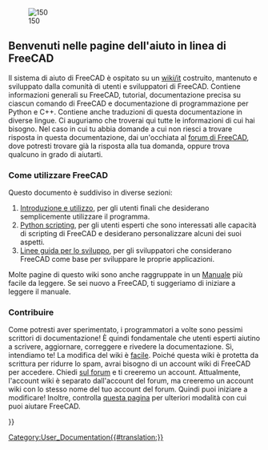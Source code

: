 <languages/>
{{docnav/it
|
|[[About_FreeCAD/it|Informazioni su FreeCAD]]
}}

[[Image:Crystal_Clear_app_tutorials.png|right|150]]

<span id="Welcome_to_the_FreeCAD_on-line_help"></span>
==Benvenuti nelle pagine dell'aiuto in linea di FreeCAD==

Il sistema di aiuto di FreeCAD è ospitato su un [http://wiki.freecad.org wiki/it] costruito, mantenuto e sviluppato dalla comunità di utenti e sviluppatori di FreeCAD. Contiene informazioni generali su FreeCAD, tutorial, documentazione precisa su ciascun comando di FreeCAD e documentazione di programmazione per Python e C++. Contiene anche traduzioni di questa documentazione in diverse lingue. Ci auguriamo che troverai qui tutte le informazioni di cui hai bisogno. Nel caso in cui tu abbia domande a cui non riesci a trovare risposta in questa documentazione, dai un'occhiata al [http://forum.freecadweb.org/index.php forum di FreeCAD], dove potresti trovare già la risposta alla tua domanda, oppure trova qualcuno in grado di aiutarti.

<span id="How_to_use"></span>
=== Come utilizzare FreeCAD ===

Questo documento è suddiviso in diverse sezioni:
# [[User_hub/it|Introduzione e utilizzo]], per gli utenti finali che desiderano semplicemente utilizzare il programma.
# [[Power_users hub/it|Python scripting]], per gli utenti esperti che sono interessati alle capacità di scripting di FreeCAD e desiderano personalizzare alcuni dei suoi aspetti.
# [[Developer_hub/it|Linee guida per lo sviluppo]], per gli sviluppatori che considerano FreeCAD come base per sviluppare le proprie applicazioni.

Molte pagine di questo wiki sono anche raggruppate in un [[Manual/it|Manuale]] più facile da leggere. Se sei nuovo a FreeCAD, ti suggeriamo di iniziare a leggere il manuale.

<span id="Contribute"></span>
=== Contribuire ===

<div class="mw-translate-fuzzy">
Come potresti aver sperimentato, i programmatori a volte sono pessimi scrittori di documentazione! È quindi fondamentale che utenti esperti aiutino a scrivere, aggiornare, correggere e rivedere la documentazione. Sì, intendiamo te! La modifica del wiki è [https://www.mediawiki.org/wiki/Help:Formatting/it facile]. Poiché questa wiki è protetta da scrittura per ridurre lo spam, avrai bisogno di un account wiki di FreeCAD per accedere. Chiedi [https://forum.freecad.org/viewtopic.php?t=6830 sul forum] e ti creeremo un account. Attualmente, l'account wiki è separato dall'account del forum, ma creeremo un account wiki con lo stesso nome del tuo account del forum. Quindi puoi iniziare a modificare! Inoltre, controlla [http://www.freecadweb.org/wiki/index.php?title=Help_FreeCAD/it questa pagina] per ulteriori modalità con cui puoi aiutare FreeCAD.
</div>

{{docnav/it
|
|[[About_FreeCAD/it|Informazioni su FreeCAD]]
}}

{{Userdocnavi{{#translation:}}}}
[[Category:User_Documentation{{#translation:}}]]